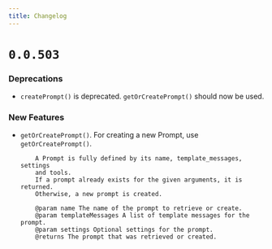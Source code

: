```yaml
---
title: Changelog
---
```


# `0.0.503`

### Deprecations

* `createPrompt()` is deprecated. `getOrCreatePrompt()` should now be used.


### New Features 

* `getOrCreatePrompt()`. For creating a new Prompt, use `getOrCreatePrompt()`. 

    ```
        A Prompt is fully defined by its name, template_messages, settings
        and tools.
        If a prompt already exists for the given arguments, it is returned.
        Otherwise, a new prompt is created.
    
        @param name The name of the prompt to retrieve or create.
        @param templateMessages A list of template messages for the prompt.
        @param settings Optional settings for the prompt.
        @returns The prompt that was retrieved or created.
    ```